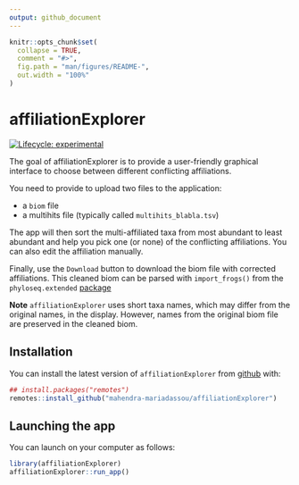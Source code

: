 ```yaml
---
output: github_document
---
```


<!-- README.md is generated from README.Rmd. Please edit that file -->

```r
knitr::opts_chunk$set(
  collapse = TRUE,
  comment = "#>",
  fig.path = "man/figures/README-",
  out.width = "100%"
)
```

# affiliationExplorer

<!-- badges: start -->
[![Lifecycle: experimental](https://img.shields.io/badge/lifecycle-experimental-orange.svg)](https://www.tidyverse.org/lifecycle/#experimental)
<!-- badges: end -->

The goal of affiliationExplorer is to provide a user-friendly graphical interface to choose between different conflicting affiliations. 

You need to provide to upload two files to the application:

- a `biom` file
- a multihits file (typically called `multihits_blabla.tsv`)

The app will then sort the multi-affiliated taxa from most abundant to least abundant and help you pick one (or none) of the conflicting affiliations. You can also edit the affiliation manually. 

Finally, use the `Download` button to download the biom file with corrected affiliations. This cleaned biom can be parsed with `import_frogs()` from the `phyloseq.extended` [package](https://github.com/mahendra-mariadassou/phyloseq-extended/tree/dev)

**Note** `affiliationExplorer` uses short taxa names, which may differ from the original names, in the display. However, names from the original biom file are preserved in the cleaned biom. 

## Installation

You can install the latest version of `affiliationExplorer` from [github](https://github.com/mahendra-mariadassou/affiliationExplorer) with:

``` r
## install.packages("remotes")
remotes::install_github("mahendra-mariadassou/affiliationExplorer")
```

## Launching the app

You can launch on your computer as follows:

```r
library(affiliationExplorer)
affiliationExplorer::run_app()
```

